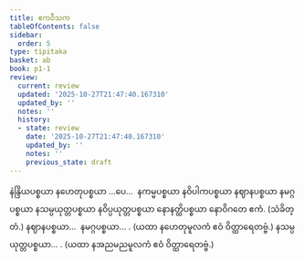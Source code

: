 ```yaml
---
title: ဧကဝီသက
tableOfContents: false
sidebar:
  order: 5
type: tipitaka
basket: ab
book: p1-1
review:
  current: review
  updated: '2025-10-27T21:47:40.167310'
  updated_by: ''
  notes: ''
  history:
  - state: review
    date: '2025-10-27T21:47:40.167310'
    updated_by: ''
    notes: ''
    previous_state: draft
---
```



<ReviewStatus review={frontmatter.review} showDetails={true} />

<HypothesisAnnotation frontmatter={frontmatter} />

<DynamicBreadcrumb />

<Paragraph number="1247" book="p1-1">
နဲန္ဒြိယပစ္စယာ နဟေတုပစ္စယာ …ပေ…  နကမ္မပစ္စယာ နဝိပါကပစ္စယာ နဈာနပစ္စယာ နမဂ္ဂပစ္စယာ နသမ္ပယုတ္တပစ္စယာ နဝိပ္ပယုတ္တပစ္စယာ နောနတ္ထိပစ္စယာ နောဝိဂတေ ဧကံ. (သံခိတ္တံ.)
</Paragraph>

<Paragraph number="1248" type="center" book="p1-1">
နဈာနပစ္စယာ…  နမဂ္ဂပစ္စယာ… .

</Paragraph>

<Paragraph number="1249" type="center" book="p1-1">
(ယထာ နဟေတုမူလကံ ဧဝံ ဝိတ္ထာရေတဗ္ဗံ.)


</Paragraph>

<Paragraph number="1250" type="center" book="p1-1">
နသမ္ပယုတ္တပစ္စယာ… .

</Paragraph>

<Paragraph number="1251" type="center" book="p1-1">
(ယထာ နအညမညမူလကံ ဧဝံ ဝိတ္ထာရေတဗ္ဗံ.)
</Paragraph>